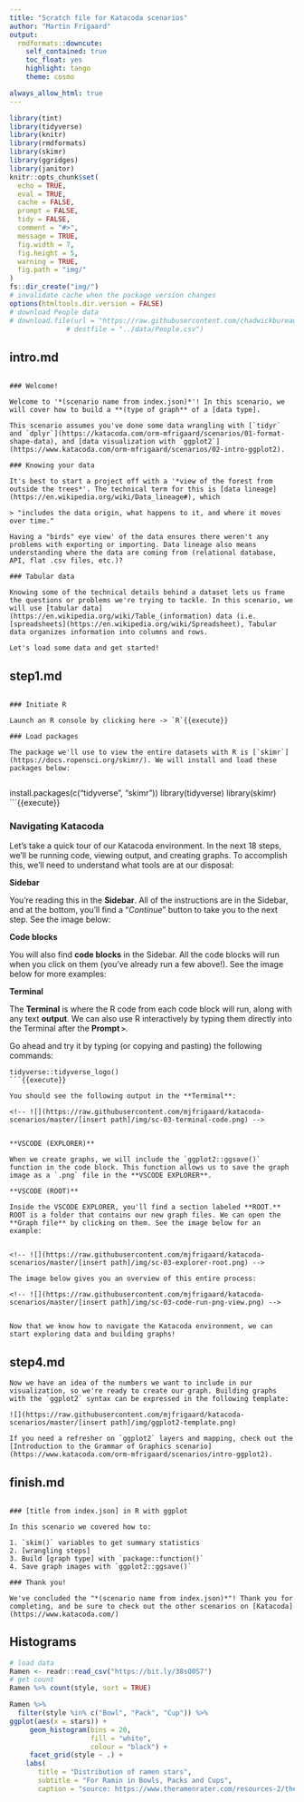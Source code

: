 ```yaml
---
title: "Scratch file for Katacoda scenarios"
author: "Martin Frigaard"
output:
  rmdformats::downcute:
    self_contained: true
    toc_float: yes
    highlight: tango
    theme: cosmo

always_allow_html: true
---
```


```r
library(tint)
library(tidyverse)
library(knitr)
library(rmdformats)
library(skimr)
library(ggridges)
library(janitor)
knitr::opts_chunk$set(
  echo = TRUE,
  eval = TRUE,
  cache = FALSE,
  prompt = FALSE,
  tidy = FALSE,
  comment = "#>",
  message = TRUE,
  fig.width = 7,
  fig.height = 5,
  warning = TRUE,
  fig.path = "img/"
)
fs::dir_create("img/")
# invalidate cache when the package version changes
options(htmltools.dir.version = FALSE)
# download People data
# download.file(url = "https://raw.githubusercontent.com/chadwickbureau/baseballdatabank/master/core/People.csv",
              # destfile = "../data/People.csv")
```

## intro.md

```

### Welcome!

Welcome to '*(scenario name from index.json)*'! In this scenario, we will cover how to build a **(type of graph** of a [data type].

This scenario assumes you've done some data wrangling with [`tidyr` and `dplyr`](https://katacoda.com/orm-mfrigaard/scenarios/01-format-shape-data), and [data visualization with `ggplot2`](https://www.katacoda.com/orm-mfrigaard/scenarios/02-intro-ggplot2).

### Knowing your data

It's best to start a project off with a '*view of the forest from outside the trees*'. The technical term for this is [data lineage](https://en.wikipedia.org/wiki/Data_lineage#), which

> "includes the data origin, what happens to it, and where it moves over time."

Having a "birds" eye view' of the data ensures there weren't any problems with exporting or importing. Data lineage also means understanding where the data are coming from (relational database, API, flat .csv files, etc.)?

### Tabular data

Knowing some of the technical details behind a dataset lets us frame the questions or problems we're trying to tackle. In this scenario, we will use [tabular data](https://en.wikipedia.org/wiki/Table_(information) data (i.e. [spreadsheets](https://en.wikipedia.org/wiki/Spreadsheet), Tabular data organizes information into columns and rows.

Let's load some data and get started!

```

## step1.md

```

### Initiate R

Launch an R console by clicking here -> `R`{{execute}}

### Load packages

The package we'll use to view the entire datasets with R is [`skimr`](https://docs.ropensci.org/skimr/). We will install and load these packages below:


```
install.packages(c("tidyverse", "skimr"))
library(tidyverse)
library(skimr)
```{{execute}}

### Navigating Katacoda

Let's take a quick tour of our Katacoda environment. In the next 18 steps, we'll be running code, viewing output, and creating graphs. To accomplish this, we'll need to understand what tools are at our disposal:

**Sidebar**

You're reading this in the **Sidebar**. All of the instructions are in the Sidebar, and at the bottom, you'll find a "*Continue*" button to take you to the next step. See the image below:



<!-- ![](https://raw.githubusercontent.com/mjfrigaard/katacoda-scenarios/master/[insert path]/img/sc-03-sidebar.png) -->


**Code blocks**

You will also find **code blocks** in the Sidebar. All the code blocks will run when you click on them (you've already run a few above!). See the image below for more examples:


<!-- ![](https://raw.githubusercontent.com/mjfrigaard/katacoda-scenarios/master/[insert path]/img/sc-03-code-blocks.png) -->

**Terminal**

The **Terminal** is where the R code from each code block will run, along with any text **output**. We can also use R interactively by typing them directly into the Terminal after the **Prompt `>`**.

Go ahead and try it by typing (or copying and pasting) the following commands:

```
tidyverse::tidyverse_logo()
```{{execute}}

You should see the following output in the **Terminal**:

<!-- ![](https://raw.githubusercontent.com/mjfrigaard/katacoda-scenarios/master/[insert path]/img/sc-03-terminal-code.png) -->


**VSCODE (EXPLORER)**

When we create graphs, we will include the `ggplot2::ggsave()` function in the code block. This function allows us to save the graph image as a `.png` file in the **VSCODE EXPLORER**.

**VSCODE (ROOT)**

Inside the VSCODE EXPLORER, you'll find a section labeled **ROOT.** ROOT is a folder that contains our new graph files. We can open the **Graph file** by clicking on them. See the image below for an example:


<!-- ![](https://raw.githubusercontent.com/mjfrigaard/katacoda-scenarios/master/[insert path]/img/sc-03-explorer-root.png) -->

The image below gives you an overview of this entire process:

<!-- ![](https://raw.githubusercontent.com/mjfrigaard/katacoda-scenarios/master/[insert path]/img/sc-03-code-run-png-view.png) -->


Now that we know how to navigate the Katacoda environment, we can start exploring data and building graphs!

```

## step4.md

```
Now we have an idea of the numbers we want to include in our visualization, so we're ready to create our graph. Building graphs with the `ggplot2` syntax can be expressed in the following template:

![](https://raw.githubusercontent.com/mjfrigaard/katacoda-scenarios/master/[insert path]/img/ggplot2-template.png)

If you need a refresher on `ggplot2` layers and mapping, check out the [Introduction to the Grammar of Graphics scenario](https://www.katacoda.com/orm-mfrigaard/scenarios/intro-ggplot2).

```


## finish.md

```

### [title from index.json] in R with ggplot

In this scenario we covered how to:

1. `skim()` variables to get summary statistics
2. [wrangling steps]
3. Build [graph type] with `package::function()`
4. Save graph images with `ggplot2::ggsave()`

### Thank you!

We've concluded the "*(scenario name from index.json)*"! Thank you for completing, and be sure to check out the other scenarios on [Katacoda](https://www.katacoda.com/)

```

## Histograms

```r
# load data
Ramen <- readr::read_csv("https://bit.ly/38sO0S7")
# get count
Ramen %>% count(style, sort = TRUE)
```

```r
Ramen %>% 
  filter(style %in% c("Bowl", "Pack", "Cup")) %>% 
ggplot(aes(x = stars)) +
     geom_histogram(bins = 20, 
                    fill = "white", 
                    colour = "black") +
     facet_grid(style ~ .) + 
    labs(
       title = "Distribution of ramen stars", 
       subtitle = "For Ramin in Bowls, Packs and Cups",
       caption = "source: https://www.theramenrater.com/resources-2/the-list/")
```



